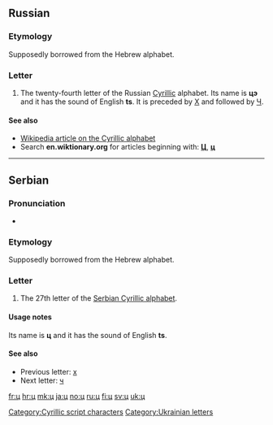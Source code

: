 {{Cyrillic character info|hex=446|name=CYRILLIC SMALL LETTER TSE}}
==Russian==

===Etymology===
Supposedly borrowed from the Hebrew alphabet.

===Letter===
{{infl|ru|letter|lower case||upper case|Ц}}

# The twenty-fourth letter of the Russian [[Cyrillic]] alphabet. Its name is '''цэ''' {{IPAchar|(tsɛ)}} and it has the sound of English '''ts'''. It is preceded by [[х|Х]] and followed by [[ч|Ч]].

====See also====
*[[w:Cyrillic alphabet|Wikipedia article on the Cyrillic alphabet]]
*Search '''en.wiktionary.org''' for articles beginning with: '''[http://en.wiktionary.org/w/index.php?title=Special%3AAllpages&from=%D0%A6&namespace=0 Ц]''', '''[http://en.wiktionary.org/w/index.php?title=Special%3AAllpages&from=%D1%86&namespace=0 ц]'''

----

==Serbian==

===Pronunciation===
* {{qualifier|phoneme}} {{IPA|/ts/|lang=sr}}

===Etymology===
Supposedly borrowed from the Hebrew alphabet.

===Letter===
{{infl|sr|letter|lower case||upper case|Ц}}

# The 27th letter of the [[Serbian Cyrillic alphabet]].

====Usage notes====
Its name is '''ц''' and it has the sound of English '''ts'''.

====See also====
* Previous letter: [[х#Serbian|х]]
* Next letter: [[ч#Serbian|ч]]

[[Category:Cyrillic script characters]]
[[Category:Ukrainian letters]]

[[fr:ц]]
[[hr:ц]]
[[mk:ц]]
[[ja:ц]]
[[no:ц]]
[[ru:ц]]
[[fi:ц]]
[[sv:ц]]
[[uk:ц]]